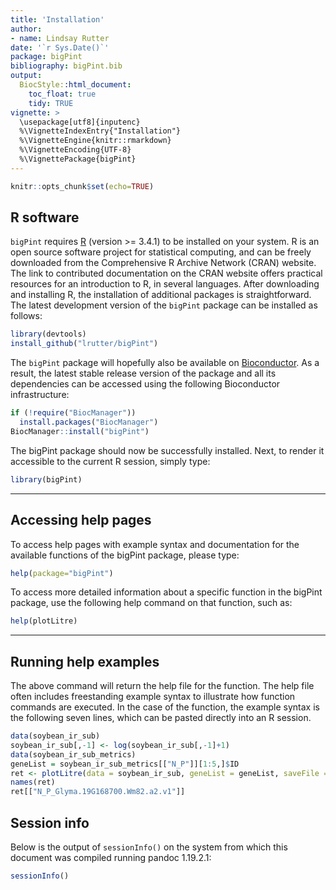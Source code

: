 ```yaml
---
title: 'Installation'
author:
- name: Lindsay Rutter
date: '`r Sys.Date()`'
package: bigPint
bibliography: bigPint.bib
output:
  BiocStyle::html_document:
    toc_float: true
    tidy: TRUE
vignette: >
  \usepackage[utf8]{inputenc}
  %\VignetteIndexEntry{"Installation"}
  %\VignetteEngine{knitr::rmarkdown}
  %\VignetteEncoding{UTF-8}
  %\VignettePackage{bigPint}
---
```


```r
knitr::opts_chunk$set(echo=TRUE)
```

## R software

`bigPint` requires [R](https://cran.r-project.org) (version >= 3.4.1) to be installed on your system. R is an open source software project for statistical computing, and can be freely downloaded from the Comprehensive R Archive Network (CRAN) website. The link to contributed documentation on the CRAN website offers practical resources for an introduction to R, in several languages. After downloading and installing R, the installation of additional packages is straightforward. The latest development version of the `bigPint` package can be installed as follows:

```r
library(devtools)
install_github("lrutter/bigPint")
```

The `bigPint` package will hopefully also be available on [Bioconductor](https://www.bioconductor.org/). As a result, the latest stable release version of the package and all its dependencies can be accessed using the following Bioconductor infrastructure:

```r
if (!require("BiocManager"))
  install.packages("BiocManager")
BiocManager::install("bigPint")
```

The bigPint package should now be successfully installed. Next, to render it accessible to the current R session, simply type:

```r
library(bigPint)
```

____________________________________________________________________________________

## Accessing help pages

To access help pages with example syntax and documentation for the available functions of the bigPint package, please type:

```r
help(package="bigPint")
```

To access more detailed information about a specific function in the bigPint package, use the following help command on that function, such as:

```r
help(plotLitre)
```

____________________________________________________________________________________

## Running help examples

The above command will return the help file for the \texttt{plotLitre} function. The help file often includes freestanding example syntax to illustrate how function commands are executed. In the case of the \texttt{plotLitre} function, the example syntax is the following seven lines, which can be pasted directly into an R session.

```r
data(soybean_ir_sub)
soybean_ir_sub[,-1] <- log(soybean_ir_sub[,-1]+1)
data(soybean_ir_sub_metrics)
geneList = soybean_ir_sub_metrics[["N_P"]][1:5,]$ID
ret <- plotLitre(data = soybean_ir_sub, geneList = geneList, saveFile = FALSE)
names(ret)
ret[["N_P_Glyma.19G168700.Wm82.a2.v1"]]
```

## Session info

Below is the output of `sessionInfo()` on the system from which this document was compiled running pandoc 1.19.2.1:

```r
sessionInfo()
```